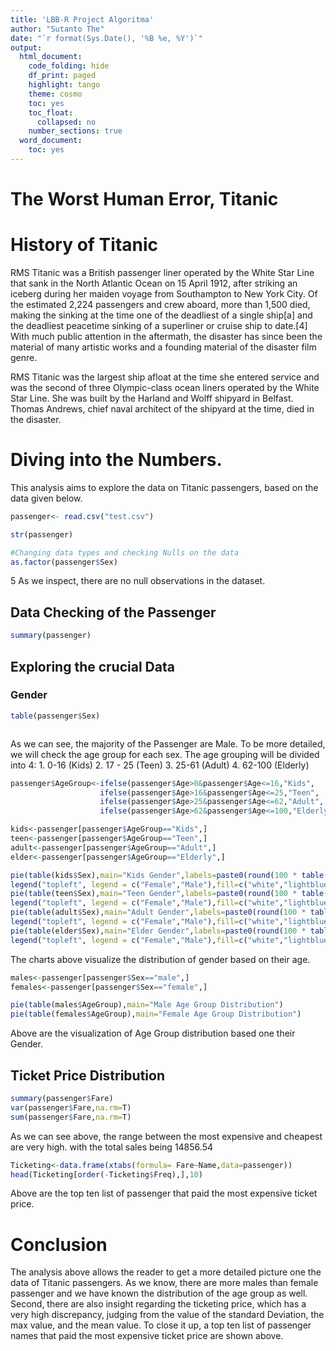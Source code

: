 ---
title: 'LBB-R Project Algoritma'
author: "Sutanto The"
date: "`r format(Sys.Date(), '%B %e, %Y')`"
output:
  html_document:
    code_folding: hide
    df_print: paged 
    highlight: tango
    theme: cosmo
    toc: yes
    toc_float:
      collapsed: no
    number_sections: true
  word_document:
    toc: yes
---

# **The Worst Human Error, Titanic**

# **History of Titanic**
  RMS Titanic was a British passenger liner operated by the White Star Line that sank in the North Atlantic Ocean on 15 April 1912, after striking an iceberg during her maiden voyage from Southampton to New York City. Of the estimated 2,224 passengers and crew aboard, more than 1,500 died, making the sinking at the time one of the deadliest of a single ship[a] and the deadliest peacetime sinking of a superliner or cruise ship to date.[4] With much public attention in the aftermath, the disaster has since been the material of many artistic works and a founding material of the disaster film genre.

  RMS Titanic was the largest ship afloat at the time she entered service and was the second of three Olympic-class ocean liners operated by the White Star Line. She was built by the Harland and Wolff shipyard in Belfast. Thomas Andrews, chief naval architect of the shipyard at the time, died in the disaster.
  
# **Diving into the Numbers.**

  This analysis aims to explore the data on Titanic passengers, based on the data given below.
  
```{r}
passenger<- read.csv("test.csv")

str(passenger)
```

 
```{r}
#Changing data types and checking Nulls on the data
as.factor(passenger$Sex)
```
5
As we inspect, there are no null observations in the dataset.


## **Data Checking of the Passenger**
```{r}
summary(passenger)
```


## **Exploring the crucial Data**

### **Gender**
```{r}
table(passenger$Sex)
```
```{r}

```

As we can see, the majority of the Passenger are Male. To be more detailed, we will check the age group for each sex.
The age grouping will be divided into 4:
1. 0-16 (Kids)
2. 17 - 25 (Teen)
3. 25-61 (Adult)
4. 62-100 (Elderly)
```{r}
passenger$AgeGroup<-ifelse(passenger$Age>0&passenger$Age<=16,"Kids",
                    ifelse(passenger$Age>16&passenger$Age<=25,"Teen",
                    ifelse(passenger$Age>25&passenger$Age<=62,"Adult",
                    ifelse(passenger$Age>62&passenger$Age<=100,"Elderly","NA"))))
```

```{r}

kids<-passenger[passenger$AgeGroup=="Kids",]
teen<-passenger[passenger$AgeGroup=="Teen",]
adult<-passenger[passenger$AgeGroup=="Adult",]
elder<-passenger[passenger$AgeGroup=="Elderly",]

pie(table(kids$Sex),main="Kids Gender",labels=paste0(round(100 * table(kids$Sex)/sum(table(kids$Sex)), 0), "%"))
legend("topleft", legend = c("Female","Male"),fill=c("white","lightblue"))
pie(table(teen$Sex),main="Teen Gender",labels=paste0(round(100 * table(teen$Sex)/sum(table(teen$Sex)), 0), "%"))
legend("topleft", legend = c("Female","Male"),fill=c("white","lightblue"))
pie(table(adult$Sex),main="Adult Gender",labels=paste0(round(100 * table(adult$Sex)/sum(table(adult$Sex)), 0), "%"))
legend("topleft", legend = c("Female","Male"),fill=c("white","lightblue"))
pie(table(elder$Sex),main="Elder Gender",labels=paste0(round(100 * table(elder$Sex)/sum(table(elder$Sex)), 0), "%"))
legend("topleft", legend = c("Female","Male"),fill=c("white","lightblue"))
```

The charts above visualize the distribution of gender based on their age.

```{r}
males<-passenger[passenger$Sex=="male",]
females<-passenger[passenger$Sex=="female",]

pie(table(males$AgeGroup),main="Male Age Group Distribution")
pie(table(females$AgeGroup),main="Female Age Group Distribution")

```

Above are the visualization of Age Group distribution based one their Gender.

## **Ticket Price Distribution**

```{r}
summary(passenger$Fare)
var(passenger$Fare,na.rm=T)
sum(passenger$Fare,na.rm=T)
```


As we can see above, the range between the most expensive and cheapest are very high. with the total sales being 14856.54



```{r}
Ticketing<-data.frame(xtabs(formula= Fare~Name,data=passenger))
head(Ticketing[order(-Ticketing$Freq),],10)
```

Above are the top ten list of passenger that paid the most expensive ticket price.

# **Conclusion**

  The analysis above allows the reader to get a more detailed picture one the data of Titanic passengers.
As we know, there are more males than female passenger and we have known the distribution of the age group as well.
Second, there are also insight regarding the ticketing price, which has a very high discrepancy, judging from the value of the standard Deviation, the max value, and the mean value. To close it up, a top ten list of passenger names that paid the most expensive ticket price are shown above.



